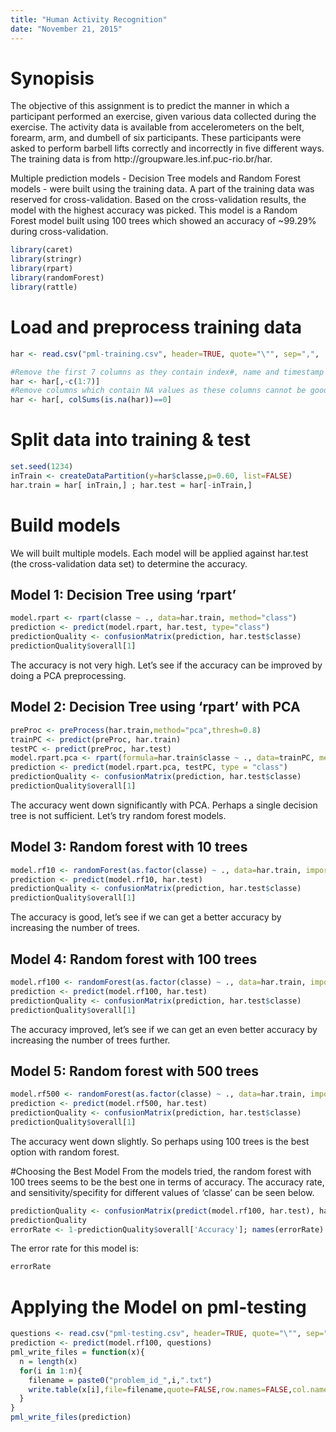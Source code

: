 ```yaml
---
title: "Human Activity Recognition"
date: "November 21, 2015"
---
```


# Synopisis
The objective of this assignment is to predict the manner in which a participant performed an exercise, given various data collected during the exercise. The activity data is available from accelerometers on the belt, forearm, arm, and dumbell of six participants. These participants were asked to perform barbell lifts correctly and incorrectly in five different ways. The training data is from http://groupware.les.inf.puc-rio.br/har.

Multiple prediction models  - Decision Tree models and Random Forest models - were built using the training data. A part of the training data was reserved for cross-validation. Based on the cross-validation results, the model with the highest accuracy was picked. This model is a Random Forest model built using 100 trees which showed an accuracy of ~99.29% during cross-validation.

```r
library(caret)
library(stringr)
library(rpart)
library(randomForest)
library(rattle)
```

# Load and preprocess training data
```r
har <- read.csv("pml-training.csv", header=TRUE, quote="\"", sep=",",  stringsAsFactors =F, na.strings=c("", "NA"))
```


```r
#Remove the first 7 columns as they contain index#, name and timestamp info - none of which can be a predictor
har <- har[,-c(1:7)]
#Remove columns which contain NA values as these columns cannot be good predictors
har <- har[, colSums(is.na(har))==0]
```

# Split data into training & test
```r
set.seed(1234)
inTrain <- createDataPartition(y=har$classe,p=0.60, list=FALSE)
har.train = har[ inTrain,] ; har.test = har[-inTrain,]
```
# Build models

We will built multiple models. Each model will be applied against har.test (the cross-validation data set) to determine the accuracy.

## Model 1: Decision Tree using 'rpart'
```r
model.rpart <- rpart(classe ~ ., data=har.train, method="class")
prediction <- predict(model.rpart, har.test, type="class")
predictionQuality <- confusionMatrix(prediction, har.test$classe)
predictionQuality$overall[1]
```

The accuracy is not very high. Let's see if the accuracy can be improved by doing a PCA preprocessing.

## Model 2: Decision Tree using 'rpart' with PCA

```r
preProc <- preProcess(har.train,method="pca",thresh=0.8)
trainPC <- predict(preProc, har.train)
testPC <- predict(preProc, har.test)
model.rpart.pca <- rpart(formula=har.train$classe ~ ., data=trainPC, method="class")
prediction <- predict(model.rpart.pca, testPC, type = "class")
predictionQuality <- confusionMatrix(prediction, har.test$classe)
predictionQuality$overall[1]
```

The accuracy went down significantly with PCA. Perhaps a single decision tree is not sufficient. Let's try random forest models.

## Model 3: Random forest with 10 trees
```r
model.rf10 <- randomForest(as.factor(classe) ~ ., data=har.train, importance=TRUE, ntree=10)
prediction <- predict(model.rf10, har.test)
predictionQuality <- confusionMatrix(prediction, har.test$classe)
predictionQuality$overall[1]
```

The accuracy is good, let's see if we can get a better accuracy by increasing the number of trees.

## Model 4: Random forest with 100 trees
```r
model.rf100 <- randomForest(as.factor(classe) ~ ., data=har.train, importance=TRUE, ntree=100)
prediction <- predict(model.rf100, har.test)
predictionQuality <- confusionMatrix(prediction, har.test$classe)
predictionQuality$overall[1]
```

The accuracy improved, let's see if we can get an even better accuracy by increasing the number of trees further.

## Model 5: Random forest with 500 trees
```r
model.rf500 <- randomForest(as.factor(classe) ~ ., data=har.train, importance=TRUE, ntree=500)
prediction <- predict(model.rf500, har.test)
predictionQuality <- confusionMatrix(prediction, har.test$classe)
predictionQuality$overall[1]
```

The accuracy went down slightly. So perhaps using 100 trees is the best option with random forest.

#Choosing the Best Model
From the models tried, the random forest with 100 trees seems to be the best one in terms of accuracy. The accuracy rate, and sensitivity/specifity for different values of 'classe' can be seen below.

```r
predictionQuality <- confusionMatrix(predict(model.rf100, har.test), har.test$classe)
predictionQuality
errorRate <- 1-predictionQuality$overall['Accuracy']; names(errorRate) <- c("ErrorRate")
```

The error rate for this model is:

```r
errorRate
```

# Applying the Model on pml-testing
```r
questions <- read.csv("pml-testing.csv", header=TRUE, quote="\"", sep=",",  stringsAsFactors =F)
prediction <- predict(model.rf100, questions)
pml_write_files = function(x){
  n = length(x)
  for(i in 1:n){
    filename = paste0("problem_id_",i,".txt")
    write.table(x[i],file=filename,quote=FALSE,row.names=FALSE,col.names=FALSE)
  }
}
pml_write_files(prediction)
```

